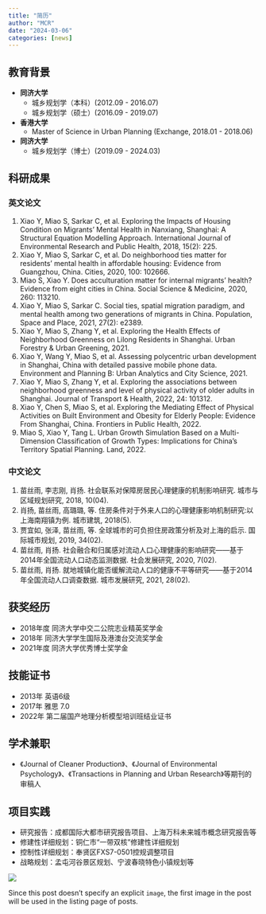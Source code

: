 ```yaml
---
title: "简历"
author: "MCR"
date: "2024-03-06"
categories: [news]
---
```

## 教育背景

- **同济大学**
  - 城乡规划学（本科）(2012.09 - 2016.07)
  - 城乡规划学（硕士）(2016.09 - 2019.07)
- **香港大学**
  - Master of Science in Urban Planning (Exchange, 2018.01 - 2018.06)
- **同济大学**
  - 城乡规划学（博士）(2019.09 - 2024.03)

## 科研成果

### 英文论文

1. Xiao Y, Miao S, Sarkar C, et al. Exploring the Impacts of Housing Condition on Migrants’ Mental Health in Nanxiang, Shanghai: A Structural Equation Modelling Approach. International Journal of Environmental Research and Public Health, 2018, 15(2): 225.
2. Xiao Y, Miao S, Sarkar C, et al. Do neighborhood ties matter for residents' mental health in affordable housing: Evidence from Guangzhou, China. Cities, 2020, 100: 102666.
3. Miao S, Xiao Y. Does acculturation matter for internal migrants’ health? Evidence from eight cities in China. Social Science & Medicine, 2020, 260: 113210.
4. Xiao Y, Miao S, Sarkar C. Social ties, spatial migration paradigm, and mental health among two generations of migrants in China. Population, Space and Place, 2021, 27(2): e2389.
5. Xiao Y, Miao S, Zhang Y, et al. Exploring the Health Effects of Neighborhood Greenness on Lilong Residents in Shanghai. Urban Forestry & Urban Greening, 2021.
6. Xiao Y, Wang Y, Miao S, et al. Assessing polycentric urban development in Shanghai, China with detailed passive mobile phone data. Environment and Planning B: Urban Analytics and City Science, 2021.
7. Xiao Y, Miao S, Zhang Y, et al. Exploring the associations between neighborhood greenness and level of physical activity of older adults in Shanghai. Journal of Transport & Health, 2022, 24: 101312.
8. Xiao Y, Chen S, Miao S, et al. Exploring the Mediating Effect of Physical Activities on Built Environment and Obesity for Elderly People: Evidence From Shanghai, China. Frontiers in Public Health, 2022.
9. Miao S, Xiao Y, Tang L. Urban Growth Simulation Based on a Multi-Dimension Classification of Growth Types: Implications for China's Territory Spatial Planning. Land, 2022.

### 中文论文

1. 苗丝雨, 李志刚, 肖扬. 社会联系对保障房居民心理健康的机制影响研究. 城市与区域规划研究, 2018, 10(04).
2. 肖扬, 苗丝雨, 高璐璐, 等. 住房条件对于外来人口的心理健康影响机制研究:以上海南翔镇为例. 城市建筑, 2018(5).
3. 贾宜如, 张泽, 苗丝雨, 等. 全球城市的可负担住房政策分析及对上海的启示. 国际城市规划, 2019, 34(02).
4. 苗丝雨, 肖扬. 社会融合和归属感对流动人口心理健康的影响研究——基于2014年全国流动人口动态监测数据. 社会发展研究, 2020, 7(02).
5. 苗丝雨, 肖扬. 就地城镇化能否缓解流动人口的健康不平等研究——基于2014年全国流动人口调查数据. 城市发展研究, 2021, 28(02).

## 获奖经历

- 2018年度 同济大学中交二公院志业精英奖学金
- 2018年 同济大学学生国际及港澳台交流奖学金
- 2021年度 同济大学优秀博士奖学金

## 技能证书

- 2013年 英语6级
- 2017年 雅思 7.0
- 2022年 第二届国产地理分析模型培训班结业证书

## 学术兼职

- 《Journal of Cleaner Production》、《Journal of Environmental Psychology》、《Transactions in Planning and Urban Research》等期刊的审稿人

## 项目实践

- 研究报告：成都国际大都市研究报告项目、上海万科未来城市概念研究报告等
- 修建性详细规划：铜仁市“一带双核”修建性详细规划
- 控制性详细规划：奉贤区FXS7-0501控规调整项目
- 战略规划：孟屯河谷景区规划、宁波春晓特色小镇规划等



![](thumbnail.jpg)

Since this post doesn't specify an explicit `image`, the first image in the post will be used in the listing page of posts.
